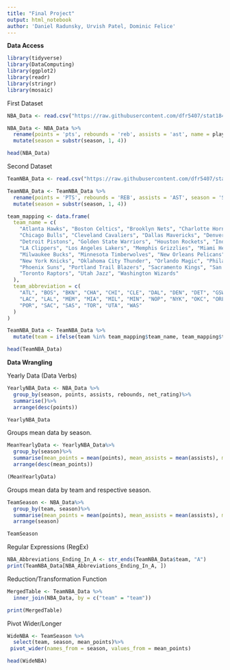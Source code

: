 ---
title: "Final Project"
output: html_notebook
author: 'Daniel Radunsky, Urvish Patel, Dominic Felice'
---

**Data Access**

```{r}
library(tidyverse)
library(DataComputing)
library(ggplot2)
library(readr)
library(stringr)
library(mosaic)
```


First Dataset
```{r}
NBA_Data <- read.csv("https://raw.githubusercontent.com/dfr5407/stat184/main/datasets/all_seasons.csv")

NBA_Data <- NBA_Data %>%
  rename(points = 'pts', rebounds = 'reb', assists = 'ast', name = player_name, team = team_abbreviation, height = player_height, weight = player_weight)%>%
  mutate(season = substr(season, 1, 4))

head(NBA_Data)

```


Second Dataset
```{r}
TeamNBA_Data <- read.csv("https://raw.githubusercontent.com/dfr5407/stat184/main/datasets/NBA_Team_Stats.csv")

TeamNBA_Data <- TeamNBA_Data %>%
  rename(points = 'PTS', rebounds = 'REB', assists = 'AST', season = 'SEASON', team = 'TEAM')%>%
  mutate(season = substr(season, 1, 4))

team_mapping <- data.frame(
  team_name = c(
    "Atlanta Hawks", "Boston Celtics", "Brooklyn Nets", "Charlotte Hornets", 
    "Chicago Bulls", "Cleveland Cavaliers", "Dallas Mavericks", "Denver Nuggets",
    "Detroit Pistons", "Golden State Warriors", "Houston Rockets", "Indiana Pacers",
    "LA Clippers", "Los Angeles Lakers", "Memphis Grizzlies", "Miami Heat",
    "Milwaukee Bucks", "Minnesota Timberwolves", "New Orleans Pelicans", 
    "New York Knicks", "Oklahoma City Thunder", "Orlando Magic", "Philadelphia 76ers",
    "Phoenix Suns", "Portland Trail Blazers", "Sacramento Kings", "San Antonio Spurs",
    "Toronto Raptors", "Utah Jazz", "Washington Wizards"
  ),
  team_abbreviation = c(
    "ATL", "BOS", "BKN", "CHA", "CHI", "CLE", "DAL", "DEN", "DET", "GSW", "HOU", "IND",
    "LAC", "LAL", "MEM", "MIA", "MIL", "MIN", "NOP", "NYK", "OKC", "ORL", "PHI", "PHX",
    "POR", "SAC", "SAS", "TOR", "UTA", "WAS"
  )
)

TeamNBA_Data <- TeamNBA_Data %>%
  mutate(team = ifelse(team %in% team_mapping$team_name, team_mapping$team_abbreviation[match(team, team_mapping$team_name)], team))

head(TeamNBA_Data)

```

**Data Wrangling**


Yearly Data (Data Verbs)
```{r}
YearlyNBA_Data <- NBA_Data %>%
  group_by(season, points, assists, rebounds, net_rating)%>%
  summarise()%>%
  arrange(desc(points))

YearlyNBA_Data
```

Groups mean data by season.
```{r}
MeanYearlyData <- YearlyNBA_Data%>%
  group_by(season)%>%
  summarise(mean_points = mean(points), mean_assists = mean(assists), mean_rebounds = mean(rebounds))%>%
  arrange(desc(mean_points))

(MeanYearlyData)
```

Groups mean data by team and respective season.
```{r}
TeamSeason <- NBA_Data%>%
  group_by(team, season)%>%
  summarise(mean_points = mean(points), mean_assists = mean(assists), mean_rebounds = mean(rebounds))%>%
  arrange(season)

TeamSeason

```

Regular Expressions (RegEx) 
```{r}
NBA_Abbreviations_Ending_In_A <- str_ends(TeamNBA_Data$team, "A")
print(TeamNBA_Data[NBA_Abbreviations_Ending_In_A, ])
```


Reduction/Transformation Function
```{r}
MergedTable <- TeamNBA_Data %>%
  inner_join(NBA_Data, by = c("team" = "team"))

print(MergedTable)

```

Pivot Wider/Longer
```{r}
WideNBA <- TeamSeason %>%
  select(team, season, mean_points)%>%
 pivot_wider(names_from = season, values_from = mean_points)

head(WideNBA)
  
  
```